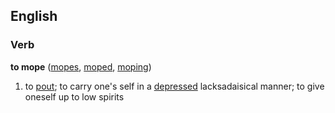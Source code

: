 ==English==

===Verb===
'''to mope'''  ([[mopes]], [[moped]], [[moping]])
#to [[pout]]; to carry one's self in a [[depressed]] lacksadaisical manner; to give oneself up to low spirits